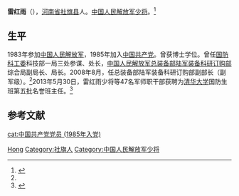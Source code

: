 '''雷红雨'''（{{bd|1963年|||}}），[[河南省|河南省]][[社旗县|社旗县]]人。[[中国人民解放军少将|中国人民解放军少将]]。<ref name=sq>{{Cite web |url=http://www.sheqi.gov.cn/Category_111/Index.aspx |title=本地人物，社旗县人民政府，于2016-10-21查阅 |access-date=2016-10-21 |archive-url=https://web.archive.org/web/20170223043451/http://www.sheqi.gov.cn/Category_111/Index.aspx |archive-date=2017-02-23 |dead-url=yes }}</ref>

==生平==
1983年参加[[中国人民解放军|中国人民解放军]]，1985年加入[[中国共产党|中国共产党]]。曾获博士学位。曾任[[国防科工委|国防科工委]]科技部一局三处参谋、处长，[[中国人民解放军总装备部陆军装备科研订购部|中国人民解放军总装备部陆军装备科研订购部]]综合局副局长、局长。2008年8月，任总装备部陆军装备科研订购部副部长（副军级）。<ref name=sq/>2013年5月30日，雷红雨少将等47名军师职干部获聘为[[清华大学|清华大学]]国防生班第五批名誉班主任。<ref>{{Cite web |url=http://news.tsinghua.edu.cn/publish/thunews/10303/2013/20130604141804009278093/20130604141804009278093_.html |title=清华举行国防生班名誉班主任聘任仪式，清华大学，2013-06-04 |accessdate=2016-10-21 |archive-date=2018-05-02 |archive-url=https://web.archive.org/web/20180502140737/http://news.tsinghua.edu.cn/publish/thunews/10303/2013/20130604141804009278093/20130604141804009278093_.html |dead-url=no }}</ref>

==参考文献==
{{reflist}}

{{中国军事人物小作品}}
{{DEFAULTSORT:Lei hongyu}}
[[Category:雷姓|Hong]]
[[Category:社旗人|Category:社旗人]]
[[Category:中国人民解放军少将|Category:中国人民解放军少将]]
[[cat:中国共产党党员_(1985年入党)|cat:中国共产党党员 (1985年入党)]]